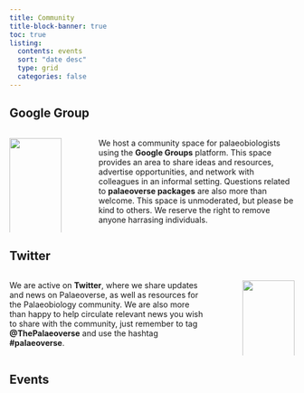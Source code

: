 ```yaml
---
title: Community
title-block-banner: true
toc: true
listing:
  contents: events
  sort: "date desc"
  type: grid
  categories: false
---
```


## Google Group

::: columns
::: {.column width="20%"}
[![](images/google-groups.png){fig-align="left" width="100%"}](https://groups.google.com/g/palaeoverse)
:::

::: {.column width="5%"}
<!-- empty column to create gap -->
:::

::: {.column width="75%"}
::: justify
We host a community space for palaeobiologists using the <a href="https://groups.google.com/g/palaeoverse" style="text-decoration: none">**Google Groups**</a> platform. This space provides an area to share ideas and resources, advertise opportunities, and network with colleagues in an informal setting. Questions related to <a href="./package.qmd" style="text-decoration: none">**palaeoverse packages**</a> are also more than welcome. This space is unmoderated, but please be kind to others. We reserve the right to remove anyone harrasing individuals.
:::
:::
:::

## Twitter

::: columns
::: {.column width="75%"}
::: justify
We are active on <a href="https://twitter.com/ThePalaeoverse" style="text-decoration: none">**Twitter**</a>, where we share updates and news on Palaeoverse, as well as resources for the Palaeobiology community. We are also more than happy to help circulate relevant news you wish to share with the community, just remember to tag <a href="https://twitter.com/ThePalaeoverse" style="text-decoration: none">**@ThePalaeoverse**</a> and use the hashtag <a href="https://twitter.com/search?q=palaeoverse&src=typed_query" style="text-decoration: none">**#palaeoverse**</a>.
:::
:::

::: {.column width="5%"}
<!-- empty column to create gap -->
:::

::: {.column width="20%"}
[![](images/twitter.png){fig-align="left" width="100%"}](https://twitter.com/ThePalaeoverse)
:::
:::

## Events
